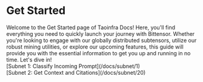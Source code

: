 
<DocsHeader />
<DocsSidebar>

# Get Started

<div style={{width: '100%', height: '400px', backgroundImage: 'url(https://res.cloudinary.com/dkpry5cup/image/upload/q_auto:eco/mmm_bpskkb.png)', backgroundSize: 'cover', backgroundPosition: 'center', borderRadius: '8px'}}></div>
Welcome to the Get Started page of Taoinfra Docs! Here, you'll find everything you need to quickly launch your journey with Bittensor. Whether you're looking to engage with our globally distributed subtensors, utilize our robust mining utilities, or explore our upcoming features, this guide will provide you with the essential information to get you up and running in no time. Let's dive in!

<div className="mt-4 font-bold">
[Subnet 1: Classify Incoming Prompt](/docs/subnet/1)
</div>
<div className="mt-2 font-bold">
[Subnet 2: Get Context and Citations](/docs/subnet/20)
</div>


</DocsSidebar>